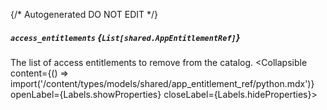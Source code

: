 {/* Autogenerated DO NOT EDIT  */}

##### `access_entitlements` *{`List[shared.AppEntitlementRef]`}*
The list of access entitlements to remove from the catalog.
<Collapsible content={() => import('/content/types/models/shared/app_entitlement_ref/python.mdx')} openLabel={Labels.showProperties} closeLabel={Labels.hideProperties}>
</Collapsible>


